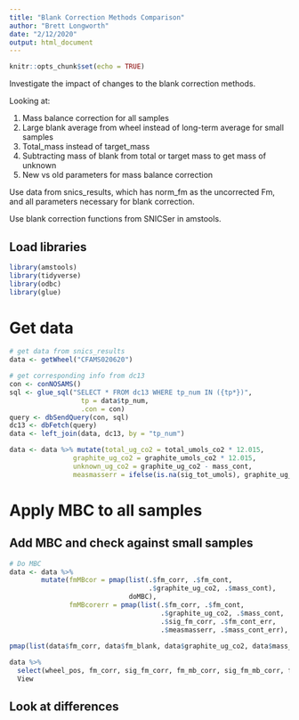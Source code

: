 ```yaml
---
title: "Blank Correction Methods Comparison"
author: "Brett Longworth"
date: "2/12/2020"
output: html_document
---
```


```r
knitr::opts_chunk$set(echo = TRUE)
```

Investigate the impact of changes to the blank correction methods.

Looking at:

1. Mass balance correction for all samples
2. Large blank average from wheel instead of long-term average for small samples
3. Total_mass instead of target_mass
4. Subtracting mass of blank from total or target mass to get mass of unknown
5. New vs old parameters for mass balance correction

Use data from snics_results, which has norm_fm as the uncorrected Fm, and all
parameters necessary for blank correction.

Use blank correction functions from SNICSer in amstools.

## Load libraries

```r
library(amstools)
library(tidyverse)
library(odbc)
library(glue)
```

# Get data

```r
# get data from snics_results
data <- getWheel("CFAMS020620")

# get corresponding info from dc13
con <- conNOSAMS()
sql <- glue_sql("SELECT * FROM dc13 WHERE tp_num IN ({tp*})",
                  tp = data$tp_num,
                  .con = con)
query <- dbSendQuery(con, sql)
dc13 <- dbFetch(query)
data <- left_join(data, dc13, by = "tp_num") 

data <- data %>% mutate(total_ug_co2 = total_umols_co2 * 12.015,
                graphite_ug_co2 = graphite_umols_co2 * 12.015,
                unknown_ug_co2 = graphite_ug_co2 - mass_cont,
                measmasserr = ifelse(is.na(sig_tot_umols), graphite_ug_co2 * .1, sig_tot_umols))
```

# Apply MBC to all samples

## Add MBC and check against small samples

```r

# Do MBC
data <- data %>%
        mutate(fmMBcor = pmap(list(.$fm_corr, .$fm_cont, 
                                   .$graphite_ug_co2, .$mass_cont), 
                              doMBC),
               fmMBcorerr = pmap(list(.$fm_corr, .$fm_cont, 
                                      .$graphite_ug_co2, .$mass_cont, 
                                      .$sig_fm_corr, .$fm_cont_err, 
                                      .$measmasserr, .$mass_cont_err), doMBCerr))
               
pmap(list(data$fm_corr, data$fm_blank, data$graphite_ug_co2, data$mass_cont), doMBC)

data %>% 
  select(wheel_pos, fm_corr, sig_fm_corr, fm_mb_corr, sig_fm_mb_corr, fmMBcor, fmMBcorerr) %>%
  View

```

## Look at differences

